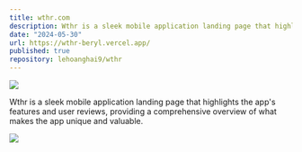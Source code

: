 ```yaml
---
title: wthr.com
description: Wthr is a sleek mobile application landing page that highlights the app's features and user reviews, providing a comprehensive overview of what makes the app unique and valuable.
date: "2024-05-30"
url: https://wthr-beryl.vercel.app/
published: true
repository: lehoanghai9/wthr
---
```



[![](/projects/wthr1.png)](https://wthr-beryl.vercel.app/)

Wthr is a sleek mobile application landing page that highlights the app's features and user reviews, providing a comprehensive overview of what makes the app unique and valuable.

![](/projects/wthr2.png)